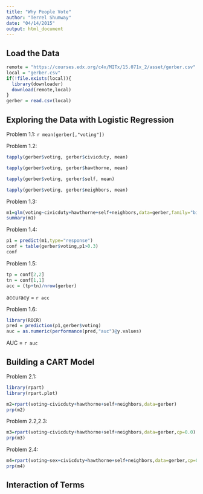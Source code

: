 ```yaml
---
title: "Why People Vote"
author: "Terrel Shumway"
date: "04/14/2015"
output: html_document
---
```


## Load the Data

```r

remote = "https://courses.edx.org/c4x/MITx/15.071x_2/asset/gerber.csv"
local = "gerber.csv"
if(!file.exists(local)){
  library(downloader)
  download(remote,local)
}
gerber = read.csv(local)
```

## Exploring the Data with Logistic Regression
Problem 1.1: `r mean(gerber[,"voting"])`

Problem 1.2:
```r
tapply(gerber$voting, gerber$civicduty, mean)

tapply(gerber$voting, gerber$hawthorne, mean)

tapply(gerber$voting, gerber$self, mean)

tapply(gerber$voting, gerber$neighbors, mean)

```

Problem 1.3:
```r
m1=glm(voting~civicduty+hawthorne+self+neighbors,data=gerber,family="binomial")
summary(m1)
```

Problem 1.4:
```r
p1 = predict(m1,type="response")
conf = table(gerber$voting,p1>0.3)
conf
```

Problem 1.5:
```r
tp = conf[2,2]
tn = conf[1,1]
acc = (tp+tn)/nrow(gerber)
```
accuracy = `r acc`

Problem 1.6:
```r
library(ROCR)
pred = prediction(p1,gerber$voting)
auc = as.numeric(performance(pred,"auc")@y.values)
```
AUC = `r auc`

## Building a CART Model
Problem 2.1:
```r
library(rpart)
library(rpart.plot)

m2=rpart(voting~civicduty+hawthorne+self+neighbors,data=gerber)
prp(m2)
```

Problem 2.2,2.3:
```r
m3=rpart(voting~civicduty+hawthorne+self+neighbors,data=gerber,cp=0.0)
prp(m3)
```

Problem 2.4:
```r
m4=rpart(voting~sex+civicduty+hawthorne+self+neighbors,data=gerber,cp=0.0)
prp(m4)
```

## Interaction of Terms
